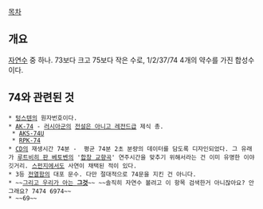 [[목차]]

== 개요 ==
[[자연수]] 중 하나. 73보다 크고 75보다 작은 수로, 1/2/37/74 4개의 약수를 가진 합성수이다.

== 74와 관련된 것 ==
 * [[텅스텐]]의 원자번호이다.
 * [[AK-74]] - [[러시아군]]의 [[전설은 아니고 레전드]]급 제식 총.
  * [[AKS-74U]]
  * [[RPK-74]]
 * [[CD]]의 재생시간 74분 -  평균 74분 2초 분량의 데이터를 담도록 디자인되었다. 그 유래가 [[루트비히 판 베토벤]]의 '[[교향곡 제9번(베토벤)|합창 교향곡]]' 연주시간을 맞추기 위해서라는 건 이미 유명한 이야깃거리. [[스펀지(KBS)|스펀지]]에서도 사연이 채택된 적이 있다.
 * 3등 [[전열함]]의 대포 문수. 다만 절대적으로 74문을 지킨 건 아니다.
 * ~~[[질내사정|그리고 우리가 아는 '''그것''']]~~ ~~솔직히 자연수 볼려고 이 항목 검색한거 아니잖아요? 안그래요? 7474 6974~~
 * ~~69~~
